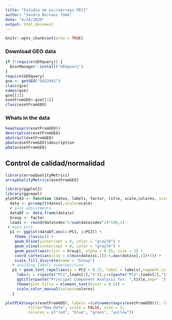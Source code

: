 ```yaml
---
title: "Estudio de microarrays PEC1"
author: "Sandra Bernaus Tomé"
date: "4/24/2020"
output: html_document
---
```


```r
knitr::opts_chunk$set(echo = TRUE)
```

### Download GEO data
```r
if (!require(GEOquery)) {
  BiocManager::install("GEOquery")
}
require(GEOquery)
gse <- getGEO("GSE2401")
class(gse)
names(gse)
gse[[1]]
esetFromGEO<-gse[[1]]
class(esetFromGEO)
```


### Whats in the data

```r
head(exprs(esetFromGEO))
description(esetFromGEO)
abstract(esetFromGEO)
pData(esetFromGEO)$description
pData(esetFromGEO)
```
## Control de calidad/normalidad
```r
library(arrayQualityMetrics)
arrayQualityMetrics(esetFromGEO)
```
```r
library(ggplot2)
library(ggrepel)
plotPCA3 <- function (datos, labels, factor, title, scale,colores, size = 1.5, glineas = 0.25) {
  data <- prcomp(t(datos),scale=scale)
  # plot adjustments
  dataDf <- data.frame(data$x)
  Group <- factor
  loads <- round(data$sdev^2/sum(data$sdev^2)*100,1)
 # main plot
  p1 <- ggplot(dataDf,aes(x=PC1, y=PC2)) +
    theme_classic() +
    geom_hline(yintercept = 0, color = "gray70") +
    geom_vline(xintercept = 0, color = "gray70") +
    geom_point(aes(color = Group), alpha = 0.55, size = 3) +
    coord_cartesian(xlim = c(min(data$x[,1])-5,max(data$x[,1])+5)) +
    scale_fill_discrete(name = "Group")
   # avoiding labels superposition
   p1 + geom_text_repel(aes(y = PC2 + 0.25, label = labels),segment.size = 0.25, size = size) + 
     labs(x = c(paste("PC1",loads[1],"%")),y=c(paste("PC2",loads[2],"%"))) +  
     ggtitle(paste("Principal Component Analysis for: ",title,sep=" "))+ 
     theme(plot.title = element_text(hjust = 0.5)) +
     scale_color_manual(values=colores)
   }
```

```r
plotPCA3(exprs(esetFromGEO), labels =(colnames(exprs(esetFromGEO))), factor = pData(esetFromGEO)$description, ##esta mal
          title="Raw data", scale = FALSE, size = 3, 
          colores = c("red", "blue", "green", "yellow"))
```